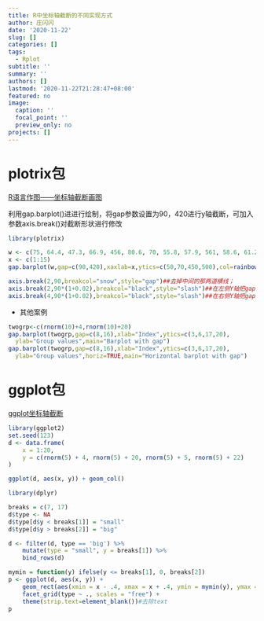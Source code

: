 ```yaml
---
title: R中坐标轴截断的不同实现方式
author: 庄闪闪
date: '2020-11-22'
slug: []
categories: []
tags:
  - Rplot
subtitle: ''
summary: ''
authors: []
lastmod: '2020-11-22T21:28:47+08:00'
featured: no
image:
  caption: ''
  focal_point: ''
  preview_only: no
projects: []
---
```


# plotrix包

[R语言作图——坐标轴截断画图](http://blog.sina.com.cn/s/blog_6a4ee1ad0102x5at.html)

利用gap.barplot()进进行绘制，将gap参数设置为90，420进行y轴截断，可加入参数axis.break()对截断形状进行修改
```r
library(plotrix)

w <- c(75, 64.4, 47.3, 66.9, 456, 80.6, 70, 55.8, 57.9, 561, 58.6, 61.2, 50.3, 54.6, 57.8)
x <- c(1:15)
gap.barplot(w,gap=c(90,420),xaxlab=x,ytics=c(50,70,450,500),col=rainbow(15),xlab ="mumbers", ylab = "height", main="test image")

axis.break(2,90,breakcol="snow",style="gap")##去掉中间的那两道横线；
axis.break(2,90*(1+0.02),breakcol="black",style="slash")##在左侧Y轴把gap位置换成slash；
axis.break(4,90*(1+0.02),breakcol="black",style="slash")##在右侧Y轴把gap位置换成slash；

```

- 其他案例

```r
twogrp<-c(rnorm(10)+4,rnorm(10)+20)
gap.barplot(twogrp,gap=c(8,16),xlab="Index",ytics=c(3,6,17,20),
  ylab="Group values",main="Barplot with gap")
gap.barplot(twogrp,gap=c(8,16),xlab="Index",ytics=c(3,6,17,20),
  ylab="Group values",horiz=TRUE,main="Horizontal barplot with gap")

```


# ggplot包

[ggplot坐标轴截断](https://www.jianshu.com/p/0e4fa8849479)

```r
library(ggplot2)
set.seed(123)
d <- data.frame(
    x = 1:20, 
    y = c(rnorm(5) + 4, rnorm(5) + 20, rnorm(5) + 5, rnorm(5) + 22)
)

ggplot(d, aes(x, y)) + geom_col()

library(dplyr)

breaks = c(7, 17)
d$type <- NA
d$type[d$y < breaks[1]] = "small"
d$type[d$y > breaks[2]] = "big"

d <- filter(d, type == 'big') %>% 
    mutate(type = "small", y = breaks[1]) %>% 
    bind_rows(d)

mymin = function(y) ifelse(y <= breaks[1], 0, breaks[2])               
p <- ggplot(d, aes(x, y)) + 
    geom_rect(aes(xmin = x - .4, xmax = x + .4, ymin = mymin(y), ymax = y)) +
    facet_grid(type ~ ., scales = "free") + 
    theme(strip.text=element_blank())#去除text
p

```









